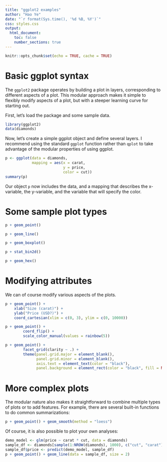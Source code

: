 ```yaml
---
title: "ggplot2 examples"
author: "Hao Ye"
date: "`r format(Sys.time(), '%d %B, %Y')`"
css: styles.css
output:
  html_document:
    toc: false
    number_sections: true
---
```


```r
knitr::opts_chunk$set(echo = TRUE, cache = TRUE)
```

# Basic ggplot syntax

The `ggplot2` package operates by building a plot in layers, corresponding to different aspects of a plot. This modular approach makes it simple to flexibly modify aspects of a plot, but with a steeper learning curve for starting out.

First, let's load the package and some sample data.
```r
library(ggplot2)
data(diamonds)
```

Now, let's create a simple ggplot object and define several layers. I recommend using the standard `ggplot` function rather than `qplot` to take advantage of the modular properties of using ggplot.

```r
p <- ggplot(data = diamonds, 
            mapping = aes(x = carat, 
                          y = price, 
                          color = cut))
summary(p)
```

Our object `p` now includes the data, and a mapping that describes the x-variable, the y-variable, and the variable that will specify the color.

# Some sample plot types

```r
p + geom_point()
```

```r
p + geom_line()
```

```r
p + geom_boxplot()
```

```r
p + stat_bin2d()
```

```r
p + geom_hex()
```

# Modifying attributes

We can of course modify various aspects of the plots.

```r
p + geom_point() + 
    xlab("Size (carat)") + 
    ylab("Price (USD?)") +
    coord_cartesian(xlim = c(0, 3), ylim = c(0, 10000))
```

```r
p + geom_point() + 
        coord_flip() + 
        scale_color_manual(values = rainbow(5))
```

```r
p + geom_point() + 
        facet_grid(clarity ~ .) + 
        theme(panel.grid.major = element_blank(),
              panel.grid.minor = element_blank(),
              axis.text = element_text(color = "black"), 
              panel.background = element_rect(color = "black", fill = NA))
```


# More complex plots

The modular nature also makes it straightforward to combine multiple types of plots or to add features. For example, there are several built-in functions to do common summarizations:

```r
p + geom_point() + geom_smooth(method = "loess")
```

Of course, it is also possible to plot your own analyses:
```r
demo_model <- glm(price ~ carat * cut, data = diamonds)
sample_df <- diamonds[sample(1:NROW(diamonds), 1000), c("cut", "carat")]
sample_df$price <- predict(demo_model, sample_df)
p + geom_point() + geom_line(data = sample_df, size = 2)
```

